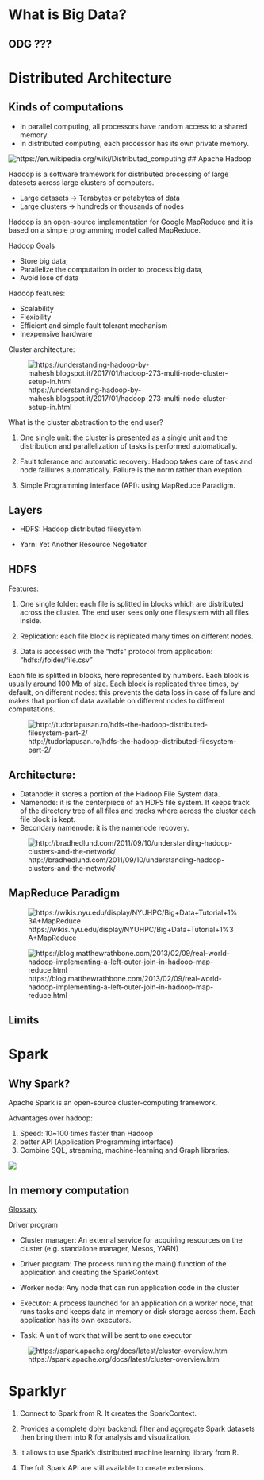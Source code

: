 # What is Big Data?

## ODG ???

# Distributed Architecture

## Kinds of computations

- In parallel computing, all processors have random access to a shared memory.
- In distributed computing, each processor has its own private memory. 


![https://en.wikipedia.org/wiki/Distributed_computing](./images/Distributed-parallel.svg.png)
## Apache Hadoop

Hadoop is a software framework for distributed processing of large datesets across large clusters of computers.

- Large datasets -> Terabytes or petabytes of data
- Large clusters -> hundreds or thousands of nodes

Hadoop is an open-source implementation for Google MapReduce and it is based on a simple programming model called MapReduce.

Hadoop Goals

- Store big data,
- Parallelize the computation in order to process big data,
- Avoid lose of data

Hadoop features:

- Scalability
- Flexibility
- Efficient and simple fault tolerant mechanism
- Inexpensive hardware

Cluster architecture:

![https://understanding-hadoop-by-mahesh.blogspot.it/2017/01/hadoop-273-multi-node-cluster-setup-in.html](images/cluster_arch.jpg)

What is the cluster abstraction to the end user?

1. One single unit: the cluster is presented as a single unit and the distribution and parallelization of tasks is performed automatically.

2. Fault tolerance and automatic recovery: Hadoop takes care of task and node failiures automatically. Failure is the norm rather than exeption.

3. Simple Programming interface (API): using MapReduce Paradigm.

## Layers

- HDFS: Hadoop distributed filesystem

- Yarn: Yet Another Resource Negotiator

## HDFS

Features:

1. One single folder: each file is splitted in blocks which are distributed across the cluster. The end user sees only one filesystem with all files inside.

2. Replication: each file block is replicated many times on different nodes.

3. Data is accessed with the "hdfs" protocol from application: "hdfs://folder/file.csv"


Each file is splitted in blocks, here represented by numbers. Each block is usually around 100 Mb of size. Each block is replicated three times, by default, on different nodes: this prevents the data loss in case of failure and makes that portion of data available on different nodes to different computations.

![http://tudorlapusan.ro/hdfs-the-hadoop-distributed-filesystem-part-2/](./images/hdfs-replication.png)

## Architecture:

- Datanode: it stores a portion of the Hadoop File System data.
- Namenode: it is the centerpiece of an HDFS file system. It keeps track of the directory tree of all files and tracks where across the cluster each file block is kept.
- Secondary namenode: it is the namenode recovery.

![http://bradhedlund.com/2011/09/10/understanding-hadoop-clusters-and-the-network/](images/hdfs_architecure4.png)

## MapReduce Paradigm

![https://wikis.nyu.edu/display/NYUHPC/Big+Data+Tutorial+1%3A+MapReduce](images/WordCount_MapReduce_Paradigm.png)

![https://blog.matthewrathbone.com/2013/02/09/real-world-hadoop-implementing-a-left-outer-join-in-hadoop-map-reduce.html](images/map-reduce-join.png)

## Limits 

# Spark

## Why Spark?

Apache Spark is an open-source cluster-computing framework. 

Advantages over hadoop:

1. Speed: 10~100 times faster than Hadoop
2. better API (Application Programming interface)
3. Combine SQL, streaming, machine-learning and Graph libraries.


![](images/spark-vs-hadoop.png)

## In memory computation

[Glossary](https://spark.apache.org/docs/latest/cluster-overview.html#glossary)

Driver program

- Cluster manager: An external service for acquiring resources on the cluster (e.g. standalone manager, Mesos, YARN)

- Driver program: The process running the main() function of the application and creating the SparkContext

- Worker node: Any node that can run application code in the cluster

- Executor: A process launched for an application on a worker node, that runs tasks and keeps data in memory or disk storage across them. Each application has its own executors.

- Task: A unit of work that will be sent to one executor

![https://spark.apache.org/docs/latest/cluster-overview.htm](images/spark-cluster-overview.png)

# Sparklyr

1. Connect to Spark from R. It creates the SparkContext.

2. Provides a complete dplyr backend: filter and aggregate Spark datasets then bring them into R for analysis and visualization.

3. It allows to use Spark’s distributed machine learning library from R.

4. The full Spark API are still available to create extensions.

